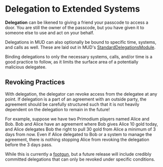 # Delegation to Extended Systems

**Delegation** can be likened to giving a friend your passcode to access a door. You are still the owner of the passcode, but you have given it to someone else to use and act on your behalf.

Delegations in MUD can also optionally be bound to specific time, systems, and calls as well. These are laid out in MUD's [StandardDelegationsModule](https://github.com/latticexyz/mud/blob/8193136a9511d066aeebce82155d3509aa760282/packages/world-modules/src/modules/std-delegations/StandardDelegationsModule.sol).

Binding delegations to only the necessary systems, calls, and/or time is a good practice to follow, as it limits the surface area of a potentially malicious delegatee.

## Revoking Practices

With delegation, the delegator can revoke access from the delegatee at any point. If delegation is a part of an agreement with an outside party, the agreement should be carefully structured such that it is not heavily dependent on the delegation to remain in the future!

For example, suppose we have two Primodium players named Alice and Bob. Bob and Alice have an agreement where Bob gives Alice 10 gold today, and Alice delegates Bob the right to pull 30 gold from Alice a minimum of 3 days from now. Even if Alice delegated to Bob or a system to manage the agreement, there is nothing stopping Alice from revoking the delegation before the 3 days pass.

While this is currently a [footgun](../footguns.mdx), but a future release will include credibly committed delegations that can only be revoked under specific conditions.
